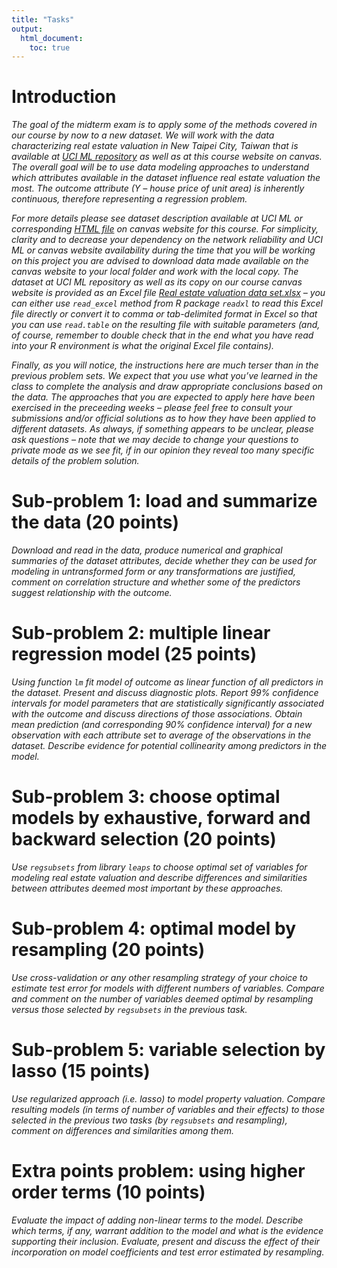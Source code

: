 ```yaml
---
title: "Tasks"
output:
  html_document:
    toc: true
---
```


# Introduction

*The goal of the midterm exam is to apply some of the methods covered in our course by now to a new dataset.  We will work with the data characterizing real estate valuation in New Taipei City, Taiwan that is available at [UCI ML repository](https://archive.ics.uci.edu/ml/datasets/Real+estate+valuation+data+set) as well as at this course website on canvas. The overall goal will be to use data modeling approaches to understand which attributes available in the dataset influence real estate valuation the most.  The outcome attribute (Y -- house price of unit area) is inherently continuous, therefore representing a regression problem.*

*For more details please see dataset description available at UCI ML or corresponding [HTML file](https://canvas.harvard.edu/courses/72686/files/10071534/download) on canvas website for this course.  For simplicity, clarity and to decrease your dependency on the network reliability and UCI ML or canvas website availability during the time that you will be working on this project you are advised to download data made available on the canvas website to your local folder and work with the local copy. The dataset at UCI ML repository as well as its copy on our course canvas website is provided as an Excel file [Real estate valuation data set.xlsx](https://canvas.harvard.edu/courses/72686/files/10071533/download) -- you can either use `read_excel` method from R package `readxl` to read this Excel file directly or convert it to comma or tab-delimited format in Excel so that you can use `read.table` on the resulting file with suitable parameters (and, of course, remember to double check that in the end what you have read into your R environment is what the original Excel file contains).*

*Finally, as you will notice, the instructions here are much terser than in the previous problem sets. We expect that you use what you've learned in the class to complete the analysis and draw appropriate conclusions based on the data.  The approaches that you are expected to apply here have been exercised in the preceeding weeks -- please feel free to consult your submissions and/or official solutions as to how they have been applied to different datasets.  As always, if something appears to be unclear, please ask questions -- note that we may decide to change your questions to private mode as we see fit, if in our opinion they reveal too many specific details of the problem solution.*

# Sub-problem 1: load and summarize the data (20 points)

*Download and read in the data, produce numerical and graphical summaries of the dataset attributes, decide whether they can be used for modeling in untransformed form or any transformations are justified, comment on correlation structure and whether some of the predictors suggest relationship with the outcome.*

# Sub-problem 2: multiple linear regression model (25 points)

*Using function `lm` fit model of outcome as linear function of all predictors in the dataset. Present and discuss diagnostic plots. Report 99% confidence intervals for model parameters that are statistically significantly associated with the outcome and discuss directions of those associations. Obtain mean prediction (and corresponding 90% confidence interval) for a new observation with each attribute set to average of the observations in the dataset. Describe evidence for potential collinearity among predictors in the model.*

# Sub-problem 3: choose optimal models by exhaustive, forward and backward selection (20 points)

*Use `regsubsets` from library `leaps` to choose optimal set of variables for modeling real estate valuation and describe differences and similarities between attributes deemed most important by these approaches.*

# Sub-problem 4: optimal model by resampling (20 points)

*Use cross-validation or any other resampling strategy of your choice to estimate test error for models with different numbers of variables.  Compare and comment on the number of variables deemed optimal by resampling versus those selected by `regsubsets` in the previous task.*

# Sub-problem 5: variable selection by lasso (15 points)

*Use regularized approach (i.e. lasso) to model property valuation.  Compare resulting models (in terms of number of variables and their effects) to those selected in the previous two tasks (by `regsubsets` and resampling), comment on differences and similarities among them.*

# Extra points problem: using higher order terms (10 points)

*Evaluate the impact of adding non-linear terms to the model.  Describe which terms, if any, warrant addition to the model and what is the evidence supporting their inclusion.  Evaluate, present and discuss the effect of their incorporation on model coefficients and test error estimated by resampling.*
